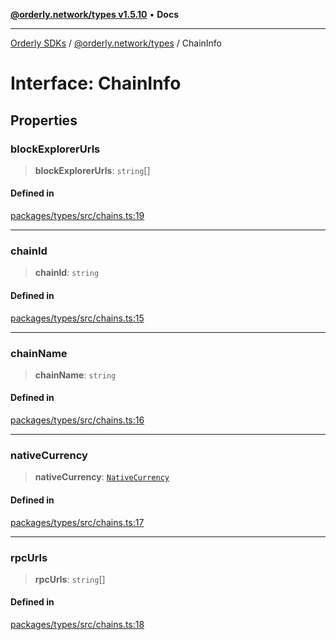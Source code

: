 [**@orderly.network/types v1.5.10**](/sdks/tech-doc/@orderly.network/types/README) • **Docs**

***

[Orderly SDKs](/sdks/tech-doc/packages) / [@orderly.network/types](/sdks/tech-doc/@orderly.network/types/README) / ChainInfo

# Interface: ChainInfo

## Properties

### blockExplorerUrls

> **blockExplorerUrls**: `string`[]

#### Defined in

[packages/types/src/chains.ts:19](https://github.com/OrderlyNetwork/js-sdk/blob/554ae704783e3b83c40bb234a899e8f02987d9b6/packages/types/src/chains.ts#L19)

***

### chainId

> **chainId**: `string`

#### Defined in

[packages/types/src/chains.ts:15](https://github.com/OrderlyNetwork/js-sdk/blob/554ae704783e3b83c40bb234a899e8f02987d9b6/packages/types/src/chains.ts#L15)

***

### chainName

> **chainName**: `string`

#### Defined in

[packages/types/src/chains.ts:16](https://github.com/OrderlyNetwork/js-sdk/blob/554ae704783e3b83c40bb234a899e8f02987d9b6/packages/types/src/chains.ts#L16)

***

### nativeCurrency

> **nativeCurrency**: [`NativeCurrency`](NativeCurrency)

#### Defined in

[packages/types/src/chains.ts:17](https://github.com/OrderlyNetwork/js-sdk/blob/554ae704783e3b83c40bb234a899e8f02987d9b6/packages/types/src/chains.ts#L17)

***

### rpcUrls

> **rpcUrls**: `string`[]

#### Defined in

[packages/types/src/chains.ts:18](https://github.com/OrderlyNetwork/js-sdk/blob/554ae704783e3b83c40bb234a899e8f02987d9b6/packages/types/src/chains.ts#L18)
